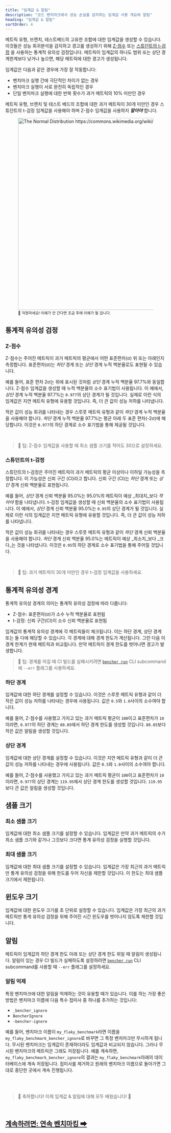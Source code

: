 ```yaml
---
title: "임계값 & 알림"
description: "코드 벤치마크에서 성능 손실을 감지하는 임계값 사용 개요와 알림"
heading: "임계값 & 알림"
sortOrder: 4
---
```


메트릭 유형, 브랜치, 테스트베드의 고유한 조합에 대한 임계값을 생성할 수 있습니다.
이것들은 성능 회귀분석을 감지하고 경고를 생성하기 위해
[Z-점수](https://en.wikipedia.org/wiki/Standard_score)
또는 [스튜던트의 t-검정](https://en.wikipedia.org/wiki/Student%27s_t-test)
을 사용하는 통계적 유의성 검정입니다.
메트릭이 임계값의 하나도 범위 또는 상단 경계한계보다 낮거나 높으면,
해당 메트릭에 대한 경고가 생성됩니다.

임계값은 다음과 같은 경우에 가장 잘 작동합니다:
- 벤치마크 실행 간에 극단적인 차이가 없는 경우
- 벤치마크 실행이 서로 완전히 독립적인 경우
- 단일 벤치마크 실행에 대한 반복 횟수가 과거 메트릭의 10% 미만인 경우

메트릭 유형, 브랜치 및 테스트 베드의 조합에 대한 과거 메트릭이 30개 미만인 경우 스튜던트의 t-검정 임계값을 사용해야 하며 Z-점수 임계값을 사용하지 __*말아야*__ 합니다.

<div class="content has-text-centered">
    <figure>
<img
    src="https://upload.wikimedia.org/wikipedia/commons/2/25/The_Normal_Distribution.svg"
    width="800"
    height="600"
    alt="The Normal Distribution https://commons.wikimedia.org/wiki/File:The_Normal_Distribution.svg"
/>
<br/>
<small>🐰 걱정마세요! 이해가 안 간다면 조금 후에 이해가 될 겁니다.</small>
</figure>
</div>

## 통계적 유의성 검정

### Z-점수

Z-점수는 주어진 메트릭이 과거 메트릭의 평균에서 어떤 표준편차(σ) 위 또는 아래인지 측정합니다.
표준편차(σ)는 _하단_ 경계 또는 _상단_ 경계 누적 백분율로도 표현될 수 있습니다.

예를 들어, 표준 편차 2σ는 위에 표시된 것처럼 _상단_ 경계 누적 백분율 97.7%와 동일합니다.
Z-점수 임계값을 생성할 때 누적 백분율의 소수 표기법이 사용됩니다.
이 예에서, _상단_ 경계 누적 백분율 97.7%는 `0.977`의 상단 경계가 될 것입니다.
실제로 이런 식의 임계값은 지연 메트릭 유형에 유용할 것입니다.
즉, 더 큰 값이 성능 저하를 나타냅니다.

적은 값이 성능 회귀를 나타내는 경우 스루풋 메트릭 유형과 같이 _하단_ 경계 누적 백분율을 사용해야 합니다.
_하단_ 경계 누적 백분율 97.7%는 평균 아래 두 표준 편차(-2σ)에 해당합니다.
이것은 `0.977`의 하단 경계로 소수 표기법을 통해 제공될 것입니다.

<br />

> 🐰 팁: Z-점수 임계값을 사용할 때 최소 샘플 크기를 적어도 30으로 설정하세요.

### 스튜던트의 t-검정

스튜던트의 t-검정은 주어진 메트릭이 과거 메트릭의 평균 이상이나 이하일 가능성을 측정합니다.
이 가능성은 신뢰 구간 (CI)라고 합니다.
신뢰 구간 (CI)는 _하단_ 경계 또는 _상단_ 경계 신뢰 백분율로 표현됩니다.

예를 들어, _상단_ 경계 신뢰 백분율 95.0%는 95.0%의 메트릭이 예상 _최대치_보다 _작아야_ 함을 나타냅니다.
t-검정 임계값을 생성할 때 신뢰 백분율의 소수 표기법이 사용됩니다.
이 예에서, _상단_ 경계 신뢰 백분율 95.0%는 `0.95`의 상단 경계가 될 것입니다.
실제로 이런 식의 임계값은 지연 메트릭 유형에 유용할 것입니다.
즉, 더 큰 값이 성능 저하를 나타냅니다.

적은 값이 성능 회귀를 나타내는 경우 스루풋 메트릭 유형과 같이 _하단_ 경계 신뢰 백분율을 사용해야 합니다.
_하단_ 경계 신뢰 백분율 95.0%는 메트릭이 예상 _최소치_보다 _크다_는 것을 나타냅니다.
이것은 `0.95`의 하단 경계로 소수 표기법을 통해 주어질 것입니다.

<br />

> 🐰 팁: 과거 메트릭이 30개 미만인 경우 t-검정 임계값을 사용하세요.

## 통계적 유의성 경계

통계적 유의성 경계의 의미는 통계적 유의성 검정에 따라 다릅니다:
- Z-점수: 표준편차(σ)가 소수 누적 백분율로 표현됨
- t-검정: 신뢰 구간(CI)이 소수 신뢰 백분율로 표현됨

임계값의 통계적 유의성 경계에 각 메트릭들이 체크됩니다.
이는 하단 경계, 상단 경계 또는 둘 다에 해당할 수 있습니다.
각 경계에 대해 경계 한도가 계산됩니다.
그런 다음 이 경계 한계가 현재 메트릭과 비교됩니다.
만약 메트릭이 경계 한도를 벗어나면 경고가 발생합니다.

> 🐰 팁: 경계를 어길 때 CI 빌드를 실패시키려면 <code><a href="/docs/ko/explanation/bencher-run">bencher run</a></code> CLI subcommand에 `--err` 플래그를 사용하세요.

### 하단 경계
임계값에 대한 하단 경계를 설정할 수 있습니다.
이것은 스루풋 메트릭 유형과 같이 더 작은 값이 성능 저하를 나타내는 경우에 사용됩니다.
값은 `0.5`와 `1.0`사이의 소수여야 합니다.

예를 들어, Z-점수를 사용했고 가지고 있는 과거 메트릭 평균이 `100`이고 표준편차가 `10`이라면, `0.977`의 하단 경계는 `80.05`에서 하단 경계 한도를 생성할 것입니다.
`80.05`보다 작은 값은 알림을 생성할 것입니다.

### 상단 경계
임계값에 대한 상단 경계를 설정할 수 있습니다.
이것은 지연 메트릭 유형과 같이 더 큰 값이 성능 저하를 나타내는 경우에 사용됩니다.
값은 `0.5`와 `1.0`사이의 소수여야 합니다.

예를 들어, Z-점수를 사용했고 가지고 있는 과거 메트릭 평균이 `100`이고 표준편차가 `10`이라면, `0.977`의 상단 경계는 `119.95`에서 상단 경계 한도를 생성할 것입니다.
`119.95`보다 큰 값은 알림을 생성할 것입니다.

## 샘플 크기

### 최소 샘플 크기
임계값에 대한 최소 샘플 크기를 설정할 수 있습니다.
임계값은 만약 과거 메트릭의 수가 최소 샘플 크기와 같거나 그것보다 크다면 통계 유의성 검정을 실행할 것입니다.

### 최대 샘플 크기
임계값에 대한 최대 샘플 크기를 설정할 수 있습니다.
임계값은 가장 최근의 과거 메트릭만 통계 유의성 검정을 위해 한도를 두어 자신을 제한할 것입니다.
이 한도는 최대 샘플 크기에서 제한됩니다.

## 윈도우 크기
임계값에 대한 윈도우 크기를 초 단위로 설정할 수 있습니다.
임계값은 가장 최근의 과거 메트릭만 통계 유의성 검정을 위해 주어진 시간 윈도우를 벗어나지 않도록 제한할 것입니다.

## 알림
메트릭이 임계값의 하단 경계 한도 아래 또는 상단 경계 한도 위일 때 알림이 생성됩니다.
알림이 있는 경우 CI 빌드가 실패하도록 설정하려면 <code><a href="/docs/ko/explanation/bencher-run">bencher run</a></code> CLI subcommand를 사용할 때 `--err` 플래그를 설정하세요.

### 알림 억제
특정 벤치마크에 대한 알림을 억제하는 것이 유용할 때가 있습니다.
이를 하는 가장 좋은 방법은 벤치마크 이름에 다음 특수 접미사 중 하나를 추가하는 것입니다:

- `_bencher_ignore`
- `BencherIgnore`
- `-bencher-ignore`

예를 들어, 벤치마크 이름이 `my_flaky_benchmark`라면 이름을 `my_flaky_benchmark_bencher_ignore`로 바꾸면 그 특정 벤치마크만 무시하게 됩니다.
무시된 벤치마크는 임계값이 존재하더라도 임계값과 비교되지 않습니다.
그러나 무시된 벤치마크의 메트릭은 그래도 저장됩니다.
예를 계속하면, `my_flaky_benchmark_bencher_ignore`의 결과는 `my_flaky_benchmark`아래의 데이터베이스에 계속 저장됩니다.
접미사를 제거하고 원래의 벤치마크 이름으로 돌아가면
그대로 중단한 곳에서 계속 진행됩니다.

<br />
<br />

> 🐰 축하합니다! 이제 임계값 & 알림에 대해 모두 배웠습니다! 🎉

<br/>

<h2><a href="/docs/ko/explanation/continuous-benchmarking">계속하려면: 연속 벤치마킹 ➡</a></h2>
